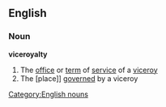 ==English==
===Noun===
'''viceroyalty'''
#The [[office]] or [[term]] of [[service]] of a [[viceroy]]
#The [place]] [[governed]] by a viceroy
[[Category:English nouns]]